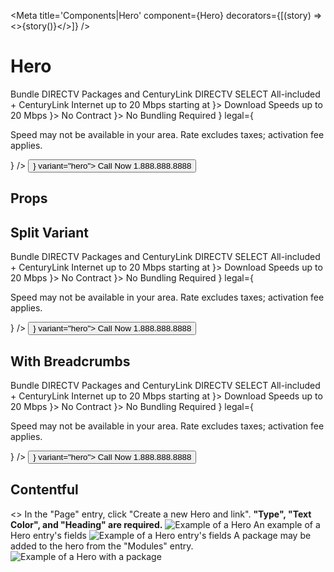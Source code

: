 


<Meta title='Components|Hero' component={Hero} decorators={[(story) => <><ComponentProgress ticketID={ticketID} />{story()}</>]} />

# Hero

<Preview>
  <Story name="basic">
    <Hero image={FLUID_IMAGE_DATA}>
      <Typography variant="h1">
        Bundle DIRECTV Packages and CenturyLink
      </Typography>
      <Typography variant="h4" rendersAs="h2">
        DIRECTV SELECT All-included + CenturyLink Internet up to 20 Mbps
        starting at
      </Typography>
      <PackageProvider
        price={{ amount: '45', condensed: true, large: true }}
        bullets={
          <List>
            <ListItem icon={<Done />}>
              <Typography variant="h5" rendersAs="span">
                Download Speeds up to 20 Mbps
              </Typography>
            </ListItem>
            <ListItem icon={<Done />}>
              <Typography variant="h5" rendersAs="span">
                No Contract
              </Typography>
            </ListItem>
            <ListItem icon={<Done />}>
              <Typography variant="h5" rendersAs="span">
                No Bundling Required
              </Typography>
            </ListItem>
          </List>
        }
        legal={
          <p>
            Speed may not be available in your area. Rate excludes taxes;
            activation fee applies.
          </p>
        }
      />
      <Button leftIcon={<Phone />} variant="hero">
        Call Now 1.888.888.8888
      </Button>
    </Hero>
  </Story>
</Preview>

## Props
<Props of={Hero} />

## Split Variant
<Preview>
  <Story name="split variant">
    <Hero image={FLUID_IMAGE_DATA_SPLIT} type="Split" darkText={false}>
      <Typography variant="h1">
        Bundle DIRECTV Packages and CenturyLink
      </Typography>
      <Typography variant="h4" rendersAs="h2">
        DIRECTV SELECT All-included + CenturyLink Internet up to 20 Mbps
        starting at
      </Typography>
      <PackageProvider
        price={{ amount: '45', condensed: true, large: true }}
        bullets={
          <List>
            <ListItem icon={<Done />}>
              <Typography variant="h5" rendersAs="span">
                Download Speeds up to 20 Mbps
              </Typography>
            </ListItem>
            <ListItem icon={<Done />}>
              <Typography variant="h5" rendersAs="span">
                No Contract
              </Typography>
            </ListItem>
            <ListItem icon={<Done />}>
              <Typography variant="h5" rendersAs="span">
                No Bundling Required
              </Typography>
            </ListItem>
          </List>
        }
        legal={
          <p>
            Speed may not be available in your area. Rate excludes taxes;
            activation fee applies.
          </p>
        }
      />
      <Button leftIcon={<Phone />} variant="hero">
        Call Now 1.888.888.8888
      </Button>
    </Hero>
  </Story>
</Preview>

## With Breadcrumbs
<Preview>
  <Story name="with breadcrumbs">
    <Hero
      image={FLUID_IMAGE_DATA}
      breadcrumbProps={CRUMB_DATA}>
      <Typography variant="h1">
        Bundle DIRECTV Packages and CenturyLink
      </Typography>
      <Typography variant="h4" rendersAs="h2">
        DIRECTV SELECT All-included + CenturyLink Internet up to 20 Mbps
        starting at
      </Typography>
      <PackageProvider
        price={{ amount: '45', condensed: true, large: true }}
        bullets={
          <List>
            <ListItem icon={<Done />}>
              <Typography variant="h5" rendersAs="span">
                Download Speeds up to 20 Mbps
              </Typography>
            </ListItem>
            <ListItem icon={<Done />}>
              <Typography variant="h5" rendersAs="span">
                No Contract
              </Typography>
            </ListItem>
            <ListItem icon={<Done />}>
              <Typography variant="h5" rendersAs="span">
                No Bundling Required
              </Typography>
            </ListItem>
          </List>
        }
        legal={
          <p>
            Speed may not be available in your area. Rate excludes taxes;
            activation fee applies.
          </p>
        }
      />
      <Button leftIcon={<Phone />} variant="hero">
        Call Now 1.888.888.8888
      </Button>
    </Hero>
  </Story>
</Preview>

## Contentful

<Preview>
  <Story name="contentful">
    <>
      <Typography>In the "Page" entry, click "Create a new Hero and link". <strong>"Type", "Text Color", and "Heading" are required.</strong></Typography>
      <img src={HeroImage} alt="Example of a Hero" />
      <Typography>An example of a Hero entry's fields</Typography>
      <img src={HeroFieldsImage} alt="Example of a Hero entry's fields" />
      <Typography>A package may be added to the hero from the "Modules" entry.</Typography>
      <img src={HeroPackageImage} alt="Example of a Hero with a package" />
    </>
  </Story>
</Preview>
